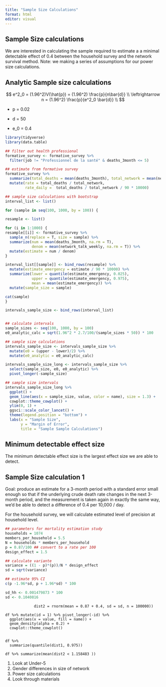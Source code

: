 ```yaml
---
title: "Sample Size Calculations"
format: html
editor: visual
---
```


## Sample Size calculations

We are interested in calculating the sample required to estimate a a minimal detectable effect of 0.4 between the household survey and the network survival method. Note: we making a series of assumptions for our power size calculations.

## Analytic Sample size calculations

$$
 e^2_0 = (1.96^2)V(\hat{p}) = (1.96^2) \frac{p}{n\bar{d}} \\
\leftrightarrow n = (1.96^2) \frac{p}{e^2_0 \bar{d}} \\ 
$$

-   p = 0.02

-   d = 50

-   e_0 = 0.4

```r
library(tidyverse)
library(data.table)
```

```r
## filter out health professional 
formative_survey <- formative_survey %>% 
  filter(job != "Professionnel de la santé" & deaths_3month <= 5)
```

```r
## estimate from formative survey 
formative_survey %>% 
  summarize(total_deaths = mean(deaths_3month), total_network = mean(network_talk_weekly)) %>% 
  mutate(rate = total_deaths / total_network,
         rate_daily =  total_deaths / total_network / 90 * 10000) 

```

```r
## sample size calculations with bootstrap 
interval_list <- list()

for (sample in seq(100, 1000, by = 100)) {

resample <- list()

for (i in 1:1000) {
resample[[i]] <- formative_survey %>% 
  sample_n(replace = T, size = sample) %>% 
  summarize(num = mean(deaths_3month, na.rm = T),
            denom = mean(network_talk_weekly, na.rm = T)) %>% 
  mutate(estimate = num / denom) 
}

interval_list[[sample]] <- bind_rows(resample) %>% 
  mutate(estimate_emergency = estimate / 90 * 10000) %>% 
  summarize(lower = quantile(estimate_emergency, 0.025),
            upper = quantile(estimate_emergency, 0.975),
            mean = mean(estimate_emergency)) %>% 
  mutate(sample_size = sample)

cat(sample)
} 

intervals_sample_size <- bind_rows(interval_list) 
```

```intervals_sample_size
```

```r
## calculate intervals 
sample_sizes <- seq(100, 1000, by = 100)
e0_analytic_calc = sqrt(1.96^2 * 2.7/100/(sample_sizes * 50)) * 100

## sample size calculations 
intervals_sample_size <- intervals_sample_size %>% 
  mutate(e0 = (upper - lower)/2) %>% 
  mutate(e0_analytic = e0_analytic_calc)

intervals_sample_size_long <- intervals_sample_size %>% 
  select(sample_size, e0, e0_analytic) %>% 
  pivot_longer(-sample_size)

## sample size intervals 
intervals_sample_size_long %>% 
  ggplot() + 
  geom_line(aes(x = sample_size, value, color = name), size = 1.3) + 
  cowplot::theme_cowplot() + 
  ylim(0, 1) + 
  ggsci::scale_color_lancet() + 
  theme(legend.position = "bottom") + 
  labs(x = "Sample Size",
       y = "Margin of Error",
       title = "Sample Sample Calculations")
```

## Minimum detectable effect size

The minimum detectable effect size is the largest effect size we are able to detect.

## Sample Size calculation 1

Goal: produce an estimate for a 3-month period with a standard error small enough so that if the underlying crude death rate changes in the next 3-month period, and the measurement is taken again in exactly the same way, we'd be able to detect a difference of 0.4 per 10,000 / day.

For the household survey, we will calculate estimated level of precision at household level.

```r
## parameters for mortality estimation study 
households = 1074
members_per_household = 5.5
N = households * members_per_household
p = 0.87/100 ## convert to a rate per 100 
design_effect = 1.5

## calculate variante 
variance = ((1 - p)*(p))/N * design_effect
sd = sqrt(variance)

## estimate 95% CI 
c(p -1.96*sd, p + 1.96*sd) * 100
```

```r
sd_hh <- 0.001479873 * 100
sd <- 0.1040816
```

```df
             dist2 = rnorm(mean = 0.87 + 0.4, sd = sd, n = 100000))

df %>% mutate(id = 1) %>% pivot_longer(-id) %>% 
  ggplot(aes(x = value, fill = name)) + 
  geom_density(alpha = 0.2) + 
  cowplot::theme_cowplot()


df %>% 
  summarize(quantile(dist1, 0.975))

df %>% summarize(mean(dist2 < 1.158483 ))
```

1.  Look at Under-5
2.  Gender differences in size of network
3.  Power size calculations
4.  Look through materials
